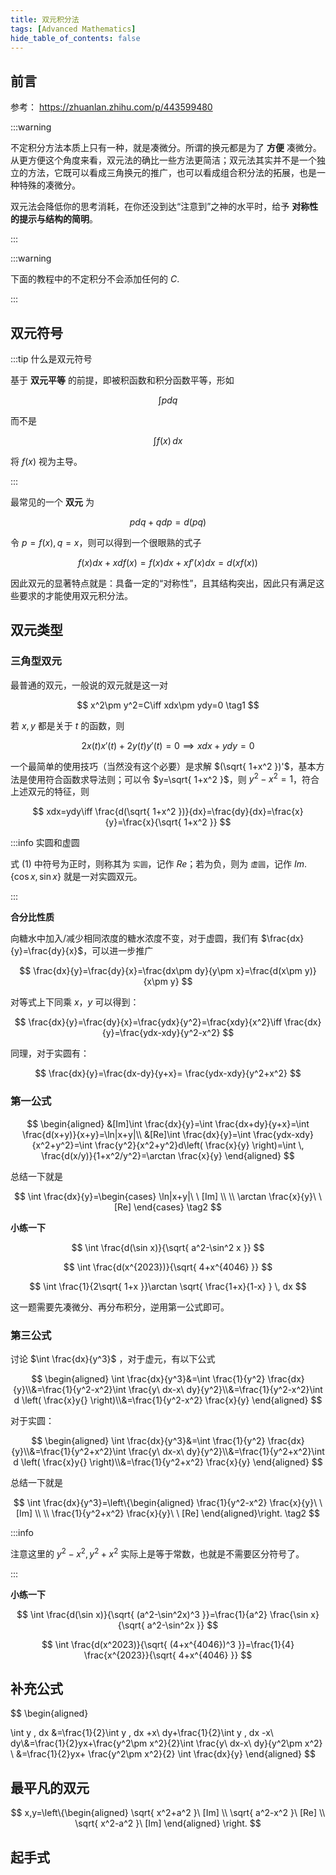 ```yaml
---
title: 双元积分法
tags: [Advanced Mathematics]
hide_table_of_contents: false
---
```


## 前言

参考： https://zhuanlan.zhihu.com/p/443599480

:::warning

不定积分方法本质上只有一种，就是凑微分。所谓的换元都是为了 **方便** 凑微分。从更方便这个角度来看，双元法的确比一些方法更简洁；双元法其实并不是一个独立的方法，它既可以看成三角换元的推广，也可以看成组合积分法的拓展，也是一种特殊的凑微分。

双元法会降低你的思考消耗，在你还没到达“注意到”之神的水平时，给予 **对称性的提示与结构的简明**。

:::

:::warning

下面的教程中的不定积分不会添加任何的 $C$.

:::

## 双元符号

:::tip 什么是双元符号

基于 **双元平等** 的前提，即被积函数和积分函数平等，形如

$$
\int  pdq
$$

而不是

$$
\int f(x) \, dx 
$$

将 $f(x)$ 视为主导。

:::

最常见的一个 **双元** 为

$$
pdq+qdp=d(pq)
$$

令 $p=f(x),q=x$，则可以得到一个很眼熟的式子

$$
f(x)dx+xdf(x)=f(x)dx+xf'(x)dx=d(xf(x))
$$

因此双元的显著特点就是：具备一定的“对称性”，且其结构突出，因此只有满足这些要求的才能使用双元积分法。

## 双元类型

### 三角型双元

最普通的双元，一般说的双元就是这一对

$$
x^2\pm y^2=C\iff xdx\pm ydy=0 \tag1
$$

若 $x,y$ 都是关于 $t$ 的函数，则

$$
2x(t)x'(t) + 2y(t)y'(t)=0\implies xdx+ydy=0
$$

一个最简单的使用技巧（当然没有这个必要）是求解 $(\sqrt{ 1+x^2 })'$，基本方法是使用符合函数求导法则；可以令 $y=\sqrt{ 1+x^2 }$，则 $y^2-x^2=1$，符合上述双元的特征，则

$$
xdx=ydy\iff \frac{d(\sqrt{ 1+x^2 })}{dx}=\frac{dy}{dx}=\frac{x}{y}=\frac{x}{\sqrt{ 1+x^2 }}
$$

:::info 实圆和虚圆

式 $(1)$ 中符号为正时，则称其为 `实圆`，记作 $Re$；若为负，则为 `虚圆`，记作 $Im$.    $\{\cos x, \sin x\}$ 就是一对实圆双元。

:::

**合分比性质**

向糖水中加入/减少相同浓度的糖水浓度不变，对于虚圆，我们有 $\frac{dx}{y}=\frac{dy}{x}$，可以进一步推广

$$
\frac{dx}{y}=\frac{dy}{x}=\frac{dx\pm dy}{y\pm x}=\frac{d(x\pm y)}{x\pm y}
$$

对等式上下同乘 $x，y$ 可以得到：

$$
\frac{dx}{y}=\frac{dy}{x}=\frac{ydx}{y^2}=\frac{xdy}{x^2}\iff \frac{dx}{y}=\frac{ydx-xdy}{y^2-x^2}
$$

同理，对于实圆有：

$$
\frac{dx}{y}=\frac{dx-dy}{y+x}= \frac{ydx-xdy}{y^2+x^2}
$$

### 第一公式

$$
\begin{aligned}
&[Im]\int  \frac{dx}{y}=\int \frac{dx+dy}{y+x}=\int \frac{d(x+y)}{x+y}=\ln|x+y|\\
&[Re]\int  \frac{dx}{y}=\int \frac{ydx-xdy}{x^2+y^2}=\int \frac{y^2}{x^2+y^2}d\left( \frac{x}{y} \right)=\int  \, \frac{d(x/y)}{1+x^2/y^2}=\arctan \frac{x}{y}
\end{aligned}
$$

总结一下就是

$$
\int \frac{dx}{y}=\begin{cases}
\ln|x+y|\ \ [Im] \\ \\
\arctan \frac{x}{y}\ \  [Re]
\end{cases} \tag2
$$

**小练一下**

$$
\int  \frac{d(\sin x)}{\sqrt{ a^2-\sin^2 x }}
$$

$$
\int  \frac{d(x^{2023})}{\sqrt{ 4+x^{4046} }}
$$

$$
\int \frac{1}{2\sqrt{ 1+x }}\arctan \sqrt{ \frac{1+x}{1-x} } \, dx 
$$

这一题需要先凑微分、再分布积分，逆用第一公式即可。

### 第三公式

讨论 $\int \frac{dx}{y^3}$ ，对于虚元，有以下公式

$$
\begin{aligned}
\int \frac{dx}{y^3}&=\int  \frac{1}{y^2} \frac{dx}{y}\\&=\frac{1}{y^2-x^2}\int  \frac{y\ dx-x\ dy}{y^2}\\&=\frac{1}{y^2-x^2}\int d \left( \frac{x}y{} \right)\\&=\frac{1}{y^2-x^2} \frac{x}{y}
\end{aligned}
$$

对于实圆：

$$
\begin{aligned}
\int \frac{dx}{y^3}&=\int  \frac{1}{y^2} \frac{dx}{y}\\&=\frac{1}{y^2+x^2}\int  \frac{y\ dx-x\ dy}{y^2}\\&=\frac{1}{y^2+x^2}\int d \left( \frac{x}y{} \right)\\&=\frac{1}{y^2+x^2} \frac{x}{y}
\end{aligned}
$$

总结一下就是

$$
\int \frac{dx}{y^3}=\left\{\begin{aligned}
\frac{1}{y^2-x^2} \frac{x}{y}\ \ [Im] \\ \\
\frac{1}{y^2+x^2} \frac{x}{y}\  \ [Re]
\end{aligned}\right. \tag2
$$

:::info

注意这里的 $y^2-x^2,y^2+x^2$ 实际上是等于常数，也就是不需要区分符号了。

:::

**小练一下**

$$
\int  \frac{d(\sin x)}{\sqrt{ (a^2-\sin^2x)^3 }}=\frac{1}{a^2} \frac{\sin x}{\sqrt{ a^2-\sin^2x }}
$$

$$
\int \frac{d(x^2023)}{\sqrt{ (4+x^{4046})^3 }}=\frac{1}{4} \frac{x^{2023}}{\sqrt{ 4+x^{4046} }}
$$

## 补充公式

$$
\begin{aligned}

\int y \, dx &=\frac{1}{2}\int y \, dx +x\ dy+\frac{1}{2}\int y \, dx -x\ dy\\&=\frac{1}{2}yx+\frac{y^2\pm x^2}{2}\int \frac{y\ dx-x\ dy}{y^2\pm x^2}  \\
&=\frac{1}{2}yx+ \frac{y^2\pm x^2}{2} \int \frac{dx}{y}
\end{aligned}
$$

## 最平凡的双元

$$
x,y=\left\{\begin{aligned}
\sqrt{ x^2+a^2 }\ [Im] \\
\sqrt{ a^2-x^2 }\ [Re] \\
\sqrt{ x^2-a^2 }\ [Im]
\end{aligned} \right.
$$
## 起手式